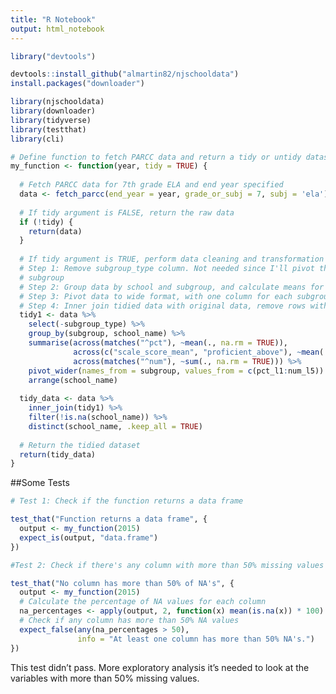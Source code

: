 ---
title: "R Notebook"
output: html_notebook
---


```{r}
library("devtools")

devtools::install_github("almartin82/njschooldata")
install.packages("downloader")

library(njschooldata)
library(downloader)
library(tidyverse)
library(testthat)
library(cli)


```


```{r}

# Define function to fetch PARCC data and return a tidy or untidy dataset
my_function <- function(year, tidy = TRUE) {
  
  # Fetch PARCC data for 7th grade ELA and end year specified
  data <- fetch_parcc(end_year = year, grade_or_subj = 7, subj = 'ela')
  
  # If tidy argument is FALSE, return the raw data
  if (!tidy) {
    return(data)
  }
  
  # If tidy argument is TRUE, perform data cleaning and transformation
  # Step 1: Remove subgroup_type column. Not needed since I'll pivot the data set using 
  # subgroup
  # Step 2: Group data by school and subgroup, and calculate means for selected columns
  # Step 3: Pivot data to wide format, with one column for each subgroup
  # Step 4: Inner join tidied data with original data, remove rows with missing school_name, and keep only distinct rows
  tidy1 <- data %>%
    select(-subgroup_type) %>%
    group_by(subgroup, school_name) %>%
    summarise(across(matches("^pct"), ~mean(., na.rm = TRUE)),
              across(c("scale_score_mean", "proficient_above"), ~mean(., na.rm = TRUE)),
              across(matches("^num"), ~sum(., na.rm = TRUE))) %>% 
    pivot_wider(names_from = subgroup, values_from = c(pct_l1:num_l5)) %>% 
    arrange(school_name)
  
  tidy_data <- data %>% 
    inner_join(tidy1) %>% 
    filter(!is.na(school_name)) %>% 
    distinct(school_name, .keep_all = TRUE) 
  
  # Return the tidied dataset
  return(tidy_data)
}


```

##Some Tests

```{r}

# Test 1: Check if the function returns a data frame

test_that("Function returns a data frame", {
  output <- my_function(2015)
  expect_is(output, "data.frame")
})

```

```{r}
#Test 2: Check if there's any column with more than 50% missing values

test_that("No column has more than 50% of NA's", {
  output <- my_function(2015)
  # Calculate the percentage of NA values for each column
  na_percentages <- apply(output, 2, function(x) mean(is.na(x)) * 100)
  # Check if any column has more than 50% NA values
  expect_false(any(na_percentages > 50),
               info = "At least one column has more than 50% NA's.")
})
```

This test didn't pass. More exploratory analysis it's needed to look at the variables with
more than 50% missing values.


